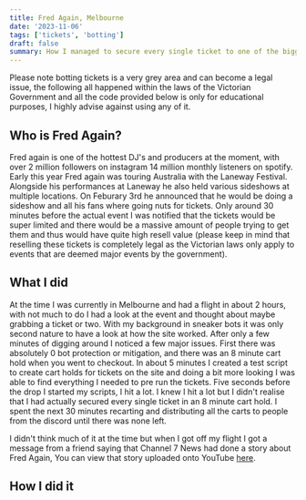 ```yaml
---
title: Fred Again, Melbourne
date: '2023-11-06'
tags: ['tickets', 'botting']
draft: false
summary: How I managed to secure every single ticket to one of the biggest DJ's in the world 
---
```


Please note botting tickets is a very grey area and can become a legal issue, the following all happened within the laws of the Victorian Government and all the code provided below is only for educational purposes, I highly advise against using any of it.

## Who is Fred Again?

Fred again is one of the hottest DJ's and producers at the moment, with over 2 million followers on instagram 14 million monthly listeners on spotify. Early this year Fred again was touring Australia with the Laneway Festival. Alongside his performances at Laneway he also held various sideshows at multiple locations. On Feburary 3rd he announced that he would be doing a sideshow and all his fans where going nuts for tickets. Only around 30 minutes before the actual event I was notified that the tickets would be super limited and there would be a massive amount of people trying to get them and thus would have quite high resell value (please keep in mind that reselling these tickets is completely legal as the Victorian laws only apply to events that are deemed major events by the government).

## What I did

At the time I was currently in Melbourne and had a flight in about 2 hours, with not much to do I had a look at the event and thought about maybe grabbing a ticket or two. With my background in sneaker bots it was only second nature to have a look at how the site worked. After only a few minutes of digging around I noticed a few major issues. First there was absolutely 0 bot protection or mitigation, and there was an 8 minute cart hold when you went to checkout. In about 5 minutes I created a test script to create cart holds for tickets on the site and doing a bit more looking I was able to find everything I needed to pre run the tickets. Five seconds before the drop I started my scripts, I hit a lot. I knew I hit a lot but I didn't realise that I had actually secured every single ticket in an 8 minute cart hold. I spent the next 30 minutes recarting and distributing all the carts to people from the discord until there was none left.

I didn't think much of it at the time but when I got off my flight I got a message from a friend saying that Channel 7 News had done a story about Fred Again, You can view that story uploaded onto YouTube [here](https://www.youtube.com/watch?v=Gv4TLOs_q20).

## How I did it